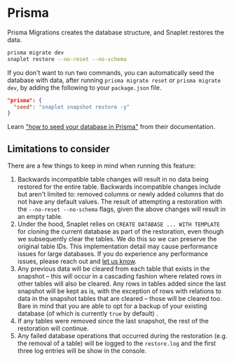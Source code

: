 # Prisma

Prisma Migrations creates the database structure, and Snaplet restores the data.

```bash >_&nbsp;terminal
prisma migrate dev
snaplet restore --no-reset --no-schema
```

If you don't want to run two commands, you can automatically seed the database with data, after running `prisma migrate reset` or `prisma migrate dev`, by adding the following to your `package.json` file.

```json package.json
"prisma": {
  "seed": "snaplet snapshot restore -y"
}
```

Learn ["how to seed your database in Prisma"](https://www.prisma.io/docs/guides/database/seed-database#how-to-seed-your-database-in-prisma) from their documentation.

## Limitations to consider
There are a few things to keep in mind when running this feature:
1. Backwards incompatible table changes will result in no data being restored for the entire table. Backwards incompatible changes include but aren't limited to: removed columns or newly added columns that do not have any default values. The result of attempting a restoration with the `--no-reset --no-schema` flags, given the above changes will result in an empty table.
2. Under the hood, Snaplet relies on `CREATE DATABASE ... WITH TEMPLATE` for cloning the current database as part of the restoration, even though we subsequently clear the tables. We do this so we can preserve the original table IDs. This implementation detail may cause performance issues for large databases. If you do experience any performance issues, please reach out and [let us know](https://app.snaplet.dev/chat).
3. Any previous data will be cleared from each table that exists in the snapshot – this will occur in a cascading fashion where related rows in other tables will also be cleared. Any rows in tables added since the last snapshot will be kept as is, with the exception of rows with relations to data in the snapshot tables that are cleared – those will be cleared too.  Bare in mind that you are able to opt for a backup of your existing database (of which is currently `true` by default) .
4. If any tables were removed since the last snapshot, the rest of the restoration will continue.
5. Any failed database operations that occurred during the restoration (e.g. the removal of a table) will be logged to the `restore.log` and the first three log entries will be show in the console.